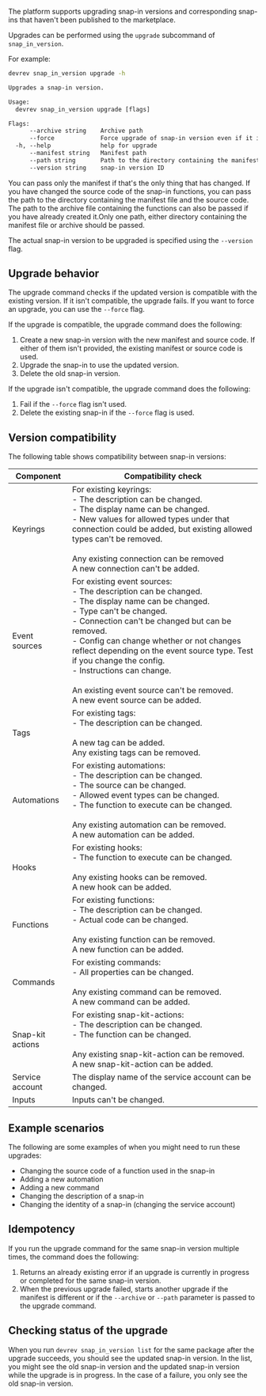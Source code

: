 The platform supports upgrading snap-in versions and corresponding snap-ins that haven't been published to the marketplace.

Upgrades can be performed using the `upgrade` subcommand of `snap_in_version`.

For example:

```bash
devrev snap_in_version upgrade -h
```

```txt
Upgrades a snap-in version.

Usage:
  devrev snap_in_version upgrade [flags]

Flags:
      --archive string    Archive path
      --force             Force upgrade of snap-in version even if it isn't compatible for upgrade with existing version
  -h, --help              help for upgrade
      --manifest string   Manifest path
      --path string       Path to the directory containing the manifest file and source code for snap-in functions
      --version string    snap-in version ID
```

You can pass only the manifest if that's the only thing that has changed. If you have changed the source code of the snap-in functions, you can pass the path to the directory containing the manifest file and the source code. The path to the archive file containing the functions can also be passed if you have already created it.Only one path, either directory containing the manifest file or archive should be passed.

The actual snap-in version to be upgraded is specified using the `--version` flag.

## Upgrade behavior

The upgrade command checks if the updated version is compatible with the existing version. If it isn't compatible, the upgrade fails. If you want to force an upgrade, you can use the `--force` flag.

If the upgrade is compatible, the upgrade command does the following:

1. Create a new snap-in version with the new manifest and source code. If either of them isn't provided, the existing manifest or source code is used.
2. Upgrade the snap-in to use the updated version.
3. Delete the old snap-in version.

If the upgrade isn't compatible, the upgrade command does the following:

1. Fail if the `--force` flag isn't used.
2. Delete the existing snap-in if the `--force` flag is used.

## Version compatibility

The following table shows compatibility between snap-in versions:

| Component        | Compatibility check                                                                                                                                                                                                                                                                                                                                                                                                                                                     |
| ---------------- | ----------------------------------------------------------------------------------------------------------------------------------------------------------------------------------------------------------------------------------------------------------------------------------------------------------------------------------------------------------------------------------------------------------------------------------------------------------------------- | 
| Keyrings         | For existing keyrings: <br/> - The description can be changed. <br/> - The display name can be changed. <br/> - New values for allowed types under that connection could be added, but existing allowed types can't be removed. <br/> <br/> Any existing connection can be removed <br/> A new connection can't be added.                                                                                                                                               |
| Event sources    | For existing event sources: <br/> - The description can be changed. <br/> - The display name can be changed. <br/> - Type can't be changed. <br/> - Connection can't be changed but can be removed. <br/> - Config can change whether or not changes reflect depending on the event source type. Test if you change the config. <br/> - Instructions can change. <br/> <br/> An existing event source can't be removed. <br/> A new event source can be added. |
| Tags             | For existing tags: <br/> - The description can be changed. <br/> <br/> A new tag can be added. <br/> Any existing tags can be removed.                                                                                                                                                                                                                                                                                                                                  |
| Automations      | For existing automations: <br/> - The description can be changed. <br/> - The source can be changed. <br/> - Allowed event types can be changed. <br/> - The function to execute can be changed. <br/> <br/> Any existing automation can be removed. <br/> A new automation can be added.                                                                                                                                                                               |
| Hooks            | For existing hooks: <br/> - The function to execute can be changed. <br/> <br/> Any existing hooks can be removed. <br/> A new hook can be added.                                                                                                                                                                                                                                                                                                                       |
| Functions        | For existing functions: <br/> - The description can be changed. <br/> - Actual code can be changed. <br/> <br/> Any existing function can be removed. <br/> A new function can be added.                                                                                                                                                                                                                                                                                |
| Commands         | For existing commands: <br/> - All properties can be changed. <br/> <br/> Any existing command can be removed. <br/> A new command can be added.                                                                                                                                                                                                                                                                                                                        |
| Snap-kit actions | For existing snap-kit-actions: <br/> - The description can be changed. <br/> - The function can be changed. <br/> <br/> Any existing snap-kit-action can be removed. <br/> A new snap-kit-action can be added.                                                                                                                                                                                                                                                          |  
| Service account  | The display name of the service account can be changed.                                                                                                                                                                                                                                                                                                                                                                                                                 |
| Inputs           | Inputs can't be changed.                                                                                                                                                                                                                                                                                                                                                                                                                                                |

## Example scenarios

The following are some examples of when you might need to run these upgrades:

- Changing the source code of a function used in the snap-in
- Adding a new automation
- Adding a new command
- Changing the description of a snap-in
- Changing the identity of a snap-in (changing the service account)

## Idempotency

If you run the upgrade command for the same snap-in version multiple times, the command does the following:

1. Returns an already existing error if an upgrade is currently in progress or completed for the same snap-in version.
2. When the previous upgrade failed, starts another upgrade if the manifest is different or if the `--archive` or `--path` parameter is passed to the upgrade command.

## Checking status of the upgrade

When you run `devrev snap_in_version list` for the same package after the upgrade succeeds, you should see the updated snap-in version. In the list, you might see the old snap-in version and the updated snap-in version while the upgrade is in progress. In the case of a failure, you only see the old snap-in version.
